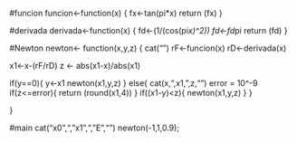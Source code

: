 #funcion
funcion<-function(x)
{
  fx<-tan(pi*x)
  return (fx)
}

#derivada
derivada<-function(x)
{
  fd<-(1/(cos(pi*x)^2))
  fd<-fd*pi
  return (fd)
}

#Newton
newton<- function(x,y,z)
{
  cat("\n")
  rF<-funcion(x)
  rD<-derivada(x)
  
  
  x1<-x-(rF/rD)
  z <- abs(x1-x)/abs(x1)

  if(y==0){
    y<-x1
    newton(x1,y,z)
  }
  else{
    cat(x,"\t",x1,"\t",z,"\n")
    error = 10^-9
    if(z<=error){
      return (round(x1,4))
    }
    if((x1-y)<z){
      newton(x1,y,z)
    }
  }
  
}

#main
cat("x0","\t","x1","\t","E","\n")
newton(-1,1,0.9);


